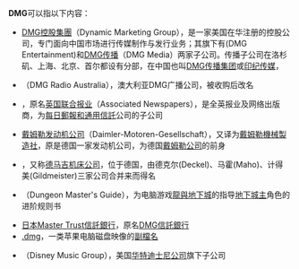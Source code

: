'''DMG'''可以指以下内容：
* [[DMG控股集團|DMG控股集團]]（Dynamic Marketing Group），是一家美国在华注册的控股公司，专门面向中国市场进行传媒制作与发行业务；其旗下有{{link-en|DMG娱乐|DMG Entertainment}}(DMG Entertainment)和[[DMG传播|DMG传播]]（DMG Media）两家子公司。传播子公司在洛杉矶、上海、北京、首尔都设有分部，在中国也叫[[DMG传播集团|DMG传播集团]]或[[印纪传媒|印纪传媒]]，
* {{link-en|澳洲DMG广播|DMG_Radio_Australia}}（DMG Radio Australia），澳大利亚DMG广播公司，被收购后改名{{link-en|新星娱乐|Nova_Entertainment}}
* {{link-en|英国DMG传媒|Dmg_media}}，原名[[英国联合报业|英国联合报业]]（Associated Newspapers），是全英报业及网络出版商，为[[每日郵報和通用信託|每日郵報和通用信託]]公司的子公司
* [[戴姆勒发动机公司|戴姆勒发动机公司]]（Daimler-Motoren-Gesellschaft），又译为[[戴姆勒機械製造社|戴姆勒機械製造社]]，原是德国一家发动机公司，为德国[[戴姆勒公司|戴姆勒公司]]的前身
* {{link-en|DMG机床公司|DMG Mori Seiki AG}}，又称[[德马吉机床公司|德马吉机床公司]]，位于德国，由德克尔(Deckel)、马霍(Maho)、计得美(Gildmeister)三家公司合并来而得名
* {{link-en|地下城主指南|Dungeon Master's Guide}}（Dungeon Master's Guide），为电脑游戏[[龍與地下城|龍與地下城]]的指导[[地下城主|地下城主]]角色的进阶规则书
* [[日本Master_Trust信託銀行|日本Master Trust信託銀行]]，原名[[DMG信託銀行|DMG信託銀行]]
* [[.dmg|.dmg]]，一类苹果电脑磁盘映像的[[副檔名|副檔名]]
* {{link-en|迪士尼音乐集团|Disney Music Group}}（Disney Music Group），美国[[华特迪士尼公司|华特迪士尼公司]]旗下子公司
{{Disambiguation}}